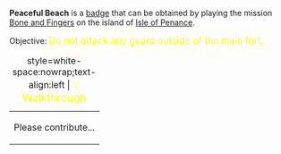 '''Peaceful Beach''' is a [[Badges|badge]] that can be obtained by playing the mission [[Bone and Fingers]] on the island of [[Isle of Penance]].

Objective: <big style="color:yellow">Do not attack any guard outside of the main fort.</big>

{| class="mw-collapsible mw-collapsed"
|+ style=white-space:nowrap;text-align:left | <big style="color:yellow">💡 Walkthrough</big>
|-
| Please contribute...
|}